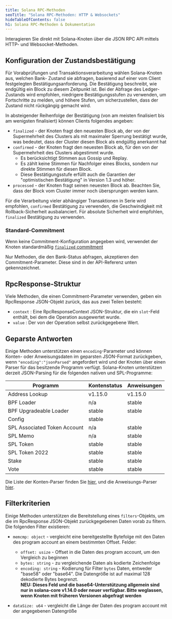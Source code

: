 ```yaml
---
title: Solana RPC-Methoden
seoTitle: "Solana RPC-Methoden: HTTP & Websockets"
hideTableOfContents: false
h1: Solana RPC-Methoden & Dokumentation
---
```


Interagieren Sie direkt mit Solana-Knoten über die JSON RPC API mittels HTTP-
und Websocket-Methoden.

## Konfiguration der Zustandsbestätigung

Für Vorabprüfungen und Transaktionsverarbeitung wählen Solana-Knoten aus,
welchen Bank- Zustand sie abfragen, basierend auf einer vom Client festgelegten
Bestätigungsanforderung. Die Bestätigung beschreibt, wie endgültig ein Block zu
diesem Zeitpunkt ist. Bei der Abfrage des Ledger-Zustands wird empfohlen,
niedrigere Bestätigungsstufen zu verwenden, um Fortschritte zu melden, und
höhere Stufen, um sicherzustellen, dass der Zustand nicht rückgängig gemacht
wird.

In absteigender Reihenfolge der Bestätigung (von am meisten finalisiert bis am
wenigsten finalisiert) können Clients folgendes angeben:

- `finalized` - der Knoten fragt den neuesten Block ab, der von der
  Supermehrheit des Clusters als mit maximaler Sperrung bestätigt wurde, was
  bedeutet, dass der Cluster diesen Block als endgültig anerkannt hat
- `confirmed` - der Knoten fragt den neuesten Block ab, für den von der
  Supermehrheit des Clusters abgestimmt wurde.
  - Es berücksichtigt Stimmen aus Gossip und Replay.
  - Es zählt keine Stimmen für Nachfolger eines Blocks, sondern nur direkte
    Stimmen für diesen Block.
  - Diese Bestätigungsstufe erfüllt auch die Garantien der "optimistischen
    Bestätigung" in Version 1.3 und höher.
- `processed` - der Knoten fragt seinen neuesten Block ab. Beachten Sie, dass
  der Block vom Cluster immer noch übersprungen werden kann.

Für die Verarbeitung vieler abhängiger Transaktionen in Serie wird empfohlen,
`confirmed` Bestätigung zu verwenden, die Geschwindigkeit mit
Rollback-Sicherheit ausbalanciert. Für absolute Sicherheit wird empfohlen,
`finalized` Bestätigung zu verwenden.

### Standard-Commitment

Wenn keine Commitment-Konfiguration angegeben wird, verwendet der Knoten
standardmäßig
[`finalized` commitment](https://github.com/anza-xyz/agave/blob/aa0922d6845e119ba466f88497e8209d1c82febc/sdk/src/commitment_config.rs#L199-L203)

Nur Methoden, die den Bank-Status abfragen, akzeptieren den
Commitment-Parameter. Diese sind in der API-Referenz unten gekennzeichnet.

## RpcResponse-Struktur

Viele Methoden, die einen Commitment-Parameter verwenden, geben ein RpcResponse
JSON-Objekt zurück, das aus zwei Teilen besteht:

- `context` : Eine RpcResponseContext JSON-Struktur, die ein `slot`-Feld
  enthält, bei dem die Operation ausgewertet wurde.
- `value` : Der von der Operation selbst zurückgegebene Wert.

## Geparste Antworten

Einige Methoden unterstützen einen `encoding`-Parameter und können Konten- oder
Anweisungsdaten im geparsten JSON-Format zurückgeben, wenn
`"encoding":"jsonParsed"` angefordert wird und der Knoten über einen Parser für
das besitzende Programm verfügt. Solana-Knoten unterstützen derzeit JSON-Parsing
für die folgenden nativen und SPL-Programme:

| Programm                     | Kontenstatus | Anweisungen |
| ---------------------------- | ------------ | ----------- |
| Address Lookup               | v1.15.0      | v1.15.0     |
| BPF Loader                   | n/a          | stable      |
| BPF Upgradeable Loader       | stable       | stable      |
| Config                       | stable       |             |
| SPL Associated Token Account | n/a          | stable      |
| SPL Memo                     | n/a          | stable      |
| SPL Token                    | stable       | stable      |
| SPL Token 2022               | stable       | stable      |
| Stake                        | stable       | stable      |
| Vote                         | stable       | stable      |

Die Liste der Konten-Parser finden Sie
[hier](https://github.com/solana-labs/solana/blob/master/account-decoder/src/parse_account_data.rs),
und die Anweisungs-Parser
[hier](https://github.com/solana-labs/solana/blob/master/transaction-status/src/parse_instruction.rs).

## Filterkriterien

Einige Methoden unterstützen die Bereitstellung eines `filters`-Objekts, um die
im RpcResponse JSON-Objekt zurückgegebenen Daten vorab zu filtern. Die folgenden
Filter existieren:

- `memcmp: object` - vergleicht eine bereitgestellte Bytefolge mit den Daten des
  program account an einem bestimmten Offset. Felder:
  - `offset: usize` - Offset in die Daten des program account, um den Vergleich
    zu beginnen
  - `bytes: string` - zu vergleichende Daten als kodierte Zeichenfolge
  - `encoding: string` - Kodierung für Filter `bytes` Daten, entweder "base58"
    oder "base64". Die Datengröße ist auf maximal 128 dekodierte Bytes
    begrenzt.<br /> **NEU: Dieses Feld und die base64-Unterstützung allgemein
    sind nur in solana-core v1.14.0 oder neuer verfügbar. Bitte weglassen, wenn
    Knoten mit früheren Versionen abgefragt werden**

- `dataSize: u64` - vergleicht die Länge der Daten des program account mit der
  angegebenen Datengröße
